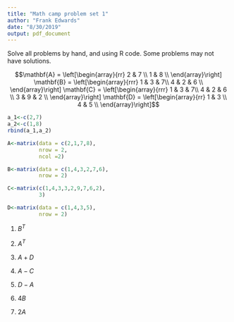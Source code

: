 ```yaml
---
title: "Math camp problem set 1"
author: "Frank Edwards"
date: "8/30/2019"
output: pdf_document
---
```


Solve all problems by hand, and using R code. Some problems may not have solutions.

$$\mathbf{A} = \left[\begin{array}{rr}
2 & 7  \\
1 & 8  \\ \end{array}\right]
\mathbf{B} = \left[\begin{array}{rrr}
1 & 3 & 7\\
4 & 2 & 6 \\ \end{array}\right]
\mathbf{C} = \left[\begin{array}{rrr}
1 & 3 & 7\\
4 & 2 & 6 \\
3 & 9 & 2 \\ \end{array}\right]
\mathbf{D} = \left[\begin{array}{rr}
1 & 3  \\
4 & 5  \\
\end{array}\right]$$

```r
a_1<-c(2,7)
a_2<-c(1,8)
rbind(a_1,a_2)

A<-matrix(data = c(2,1,7,8), 
          nrow = 2,
          ncol =2)

B<-matrix(data = c(1,4,3,2,7,6),
          nrow = 2)

C<-matrix(c(1,4,3,3,2,9,7,6,2),
          3)

D<-matrix(data = c(1,4,3,5),
          nrow = 2)
```


\bigskip
\bigskip

1. $B^T$

\bigskip
\bigskip
\bigskip
\bigskip

2. $A^T$

\bigskip
\bigskip
\bigskip
\bigskip

3. $A + D$

\bigskip
\bigskip
\bigskip
\bigskip

4. $A - C$

\bigskip
\bigskip
\bigskip
\bigskip

5. $D-A$

\bigskip
\bigskip
\bigskip
\bigskip

6. $4B$

\bigskip
\bigskip
\bigskip
\bigskip

7. $2A$